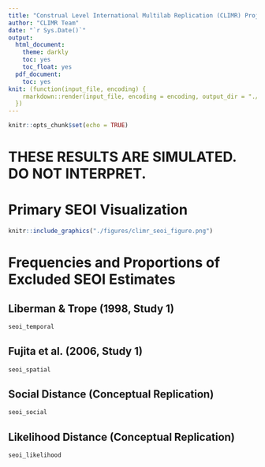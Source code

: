 ```yaml
---
title: "Construal Level International Multilab Replication (CLIMR) Project: Smallest Effect Size of Interest (SEOI) Report"
author: "CLIMR Team"
date: "`r Sys.Date()`"
output:
  html_document:
    theme: darkly
    toc: yes
    toc_float: yes
  pdf_document:
    toc: yes
knit: (function(input_file, encoding) {
    rmarkdown::render(input_file, encoding = encoding, output_dir = "./reports/")
  })
---
```


```r
knitr::opts_chunk$set(echo = TRUE)
```

# **THESE RESULTS ARE SIMULATED. DO NOT INTERPRET.**

# Primary SEOI Visualization

```r
knitr::include_graphics("./figures/climr_seoi_figure.png")
```

# Frequencies and Proportions of Excluded SEOI Estimates

## Liberman & Trope (1998, Study 1)

```r
seoi_temporal
```

## Fujita et al. (2006, Study 1)

```r
seoi_spatial
```

## Social Distance (Conceptual Replication)

```r
seoi_social
```

## Likelihood Distance (Conceptual Replication)

```r
seoi_likelihood
```
